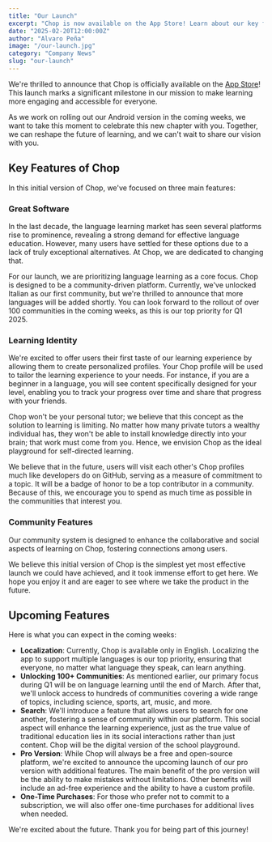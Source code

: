 ```yaml
---
title: "Our Launch"
excerpt: "Chop is now available on the App Store! Learn about our key features and upcoming plans"
date: "2025-02-20T12:00:00Z"
author: "Alvaro Peña"
image: "/our-launch.jpg"
category: "Company News"
slug: "our-launch"
---
```


We're thrilled to announce that Chop is officially available on the [App Store](https://apps.apple.com/us/app/chop-ai/id6739903784)! This launch marks a significant milestone in our mission to make learning more engaging and accessible for everyone.

As we work on rolling out our Android version in the coming weeks, we want to take this moment to celebrate this new chapter with you. Together, we can reshape the future of learning, and we can't wait to share our vision with you.

## Key Features of Chop

In this initial version of Chop, we've focused on three main features:

### Great Software

In the last decade, the language learning market has seen several platforms rise to prominence, revealing a strong demand for effective language education. However, many users have settled for these options due to a lack of truly exceptional alternatives. At Chop, we are dedicated to changing that.

For our launch, we are prioritizing language learning as a core focus. Chop is designed to be a community-driven platform. Currently, we've unlocked Italian as our first community, but we're thrilled to announce that more languages will be added shortly. You can look forward to the rollout of over 100 communities in the coming weeks, as this is our top priority for Q1 2025.

### Learning Identity

We're excited to offer users their first taste of our learning experience by allowing them to create personalized profiles. Your Chop profile will be used to tailor the learning experience to your needs. For instance, if you are a beginner in a language, you will see content specifically designed for your level, enabling you to track your progress over time and share that progress with your friends.

Chop won't be your personal tutor; we believe that this concept as the solution to learning is limiting. No matter how many private tutors a wealthy individual has, they won't be able to install knowledge directly into your brain; that work must come from you. Hence, we envision Chop as the ideal playground for self-directed learning.

We believe that in the future, users will visit each other's Chop profiles much like developers do on GitHub, serving as a measure of commitment to a topic. It will be a badge of honor to be a top contributor in a community. Because of this, we encourage you to spend as much time as possible in the communities that interest you.

### Community Features

Our community system is designed to enhance the collaborative and social aspects of learning on Chop, fostering connections among users.

We believe this initial version of Chop is the simplest yet most effective launch we could have achieved, and it took immense effort to get here. We hope you enjoy it and are eager to see where we take the product in the future.

## Upcoming Features

Here is what you can expect in the coming weeks:

* **Localization**: Currently, Chop is available only in English. Localizing the app to support multiple languages is our top priority, ensuring that everyone, no matter what language they speak, can learn anything.
* **Unlocking 100+ Communities**: As mentioned earlier, our primary focus during Q1 will be on language learning until the end of March. After that, we'll unlock access to hundreds of communities covering a wide range of topics, including science, sports, art, music, and more.
* **Search**: We'll introduce a feature that allows users to search for one another, fostering a sense of community within our platform. This social aspect will enhance the learning experience, just as the true value of traditional education lies in its social interactions rather than just content. Chop will be the digital version of the school playground.
* **Pro Version**: While Chop will always be a free and open-source platform, we're excited to announce the upcoming launch of our pro version with additional features. The main benefit of the pro version will be the ability to make mistakes without limitations. Other benefits will include an ad-free experience and the ability to have a custom profile.
* **One-Time Purchases**: For those who prefer not to commit to a subscription, we will also offer one-time purchases for additional lives when needed.

We're excited about the future. Thank you for being part of this journey!